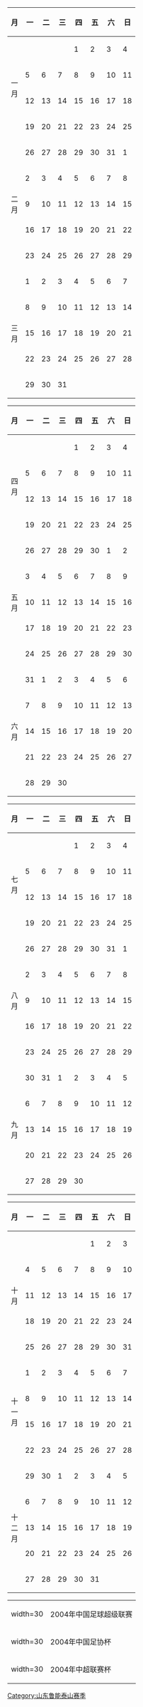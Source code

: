 {{Hidden begin| expanded = yes
| title = 2004赛季完全赛历
| header= |bg1=#ffffdd |bg2= |ta1= |ta2= |extra1= |extra2=
}}
{{col-start}}
{{col-4}}
{| width=100% class="wikitable" style="border: 2px solid black; text-align: center;font-size: 90%"
|-
! 月 !! 一 !! 二 !! 三 !! 四 !! 五 !! 六 !! 日
|-
! rowspan=4|一<br />月
|  ||  ||  || 1|| 2|| 3|| 4
|-
| 5|| 6|| 7|| 8|| 9||10||11
|-
|12||13||14||15||16||17||18
|-
|19||20||21||22||23||24||25
|-
! rowspan=5|二<br />月
|26||27||28||29||30||31|| 1
|-
| 2|| 3|| 4|| 5|| 6|| 7|| 8
|-
| 9||10||11||12||13||14||15
|-
|16||17||18||19||20||21||22
|-
|23||24||25||26||27||28||29
|-
! rowspan=5|三<br />月
| 1|| 2|| 3|| 4|| 5|| 6|| 7
|-
| 8|| 9||10||11||12||13||14
|-
|15||16||17||18||19||20||21
|-
|22||23||24||25||26||27||28
|-
|29||30||31||  ||  ||  ||  
|}
{{col-4}}
{| width=100% class="wikitable" style="border: 2px solid black; text-align: center;font-size: 90%"
|-
! 月 !! 一 !! 二 !! 三 !! 四 !! 五 !! 六 !! 日
|-
! rowspan=4|四<br />月
|  ||  ||  || 1|| 2|| 3|| 4
|-
| 5|| 6|| 7|| 8|| 9||{{fbc mcc|杯}}10||11
|-
|12||13||14||15||16||17||18
|-
|19||20||21||22||23||24||25
|-
! rowspan=5|五<br />月
|26||27||28||29||30|| 1||{{fbc mcc|杯}} 2
|-
| 3|| 4||{{fbc mcc|杯}} 5|| 6|| 7|| 8|| 9
|-
|10||11||12||13||14||{{fbc mcc|联}}15||16
|-
|17||18||19||20||21||22||{{fbc mcc|联}}23
|-
|24||25||{{fbc mcc|联}}26||27||28||{{fbc mcc|联}}29||30
|-
! rowspan=5|六<br />月
|31|| 1||{{fbc mcc|杯2}} 2|| 3|| 4|| 5||{{fbc mcc|杯2}} 6
|-
| 7|| 8|| 9||10||11||12||{{fbc mcc|联}}13
|-
|14||15||16||{{fbc mcc|联}}17||18||19||{{fbc mcc|联}}20
|-
|21||22||23||24||25||{{fbc mcc|联}}26||27
|-
|28||29||30||  ||  ||  ||  
|}
{{col-4}}
{| width=100% class="wikitable" style="border: 2px solid black; text-align: center;font-size: 90%"
|-
! 月 !! 一 !! 二 !! 三 !! 四 !! 五 !! 六 !! 日
|-
! rowspan=4|七<br />月
|  ||  ||  ||{{fbc mcc|杯2}} 1|| 2|| 3||{{fbc mcc|杯2}} 4
|-
| 5|| 6||{{fbc mcc|杯}} 7|| 8|| 9||10||{{fbc mcc|杯}}11
|-
|12||13||14||15||16||17||18
|-
|19||20||21||22||23||24||25
|-
! rowspan=5|八<br />月
|26||27||28||29||30||31|| 1
|-
| 2|| 3|| 4|| 5|| 6|| 7||{{fbc mcc|杯}} 8
|-
| 9||10||11||12||13||{{fbc mcc|杯}}14||15
|-
|16||17||{{fbc mcc|杯2}}18||19||20||21||{{fbc mcc|杯2}}22
|-
|23||24||25||26||27||28||29
|-
! rowspan=5|九<br />月
|30||31|| 1|| 2|| 3|| 4|| 5
|-
| 6|| 7|| 8|| 9||10||{{fbc mcc|联}}11||12
|-
|13||14||{{fbc mcc|联}}15||16||17||{{fbc mcc|联}}18||19
|-
|20||21||22||23||24||{{fbc mcc|联}}25||26
|-
|27||28||{{fbc mcc|联}}29||30||  ||  || 
|}
{{col-4}}
{| width=100% class="wikitable" style="border: 2px solid black; text-align: center;font-size: 90%"
|-
! 月 !! 一 !! 二 !! 三 !! 四 !! 五 !! 六 !! 日
|-
! rowspan=5|十<br />月
|  ||  ||  ||  || 1||{{fbc mcc|联}} 2|| 3
|-
| 4|| 5|| 6|| 7|| 8|| 9||10
|-
|11||12||13||14||15||{{fbc mcc|联}}16||17
|-
|18||19||{{fbc mcc|联}}20||21||22||23||{{fbc mcc|联}}24
|-
|25||26||27||28||29||30||{{fbc mcc|联}}31
|-
! rowspan=4|十<br />一<br />月
| 1|| 2|| 3||{{fbc mcc|联}} 4|| 5|| 6|| 7
|-
| 8|| 9||10||11||12||13||14
|-
|15||16||17||18||19||20||21
|-
|22||23||{{fbc mcc|联}}24||25||26||27||{{fbc mcc|联}}28
|-
! rowspan=5|十<br />二<br />月
|29||30|| 1|| 2|| 3||{{fbc mcc|联}} 4|| 5
|-
| 6|| 7|| 8|| 9||10||{{fbc mcc|杯2}}11||12
|-
|13||14||15||16||17||{{fbc mcc|杯}}18||19
|-
|20||21||22||23||24||25||26
|-
|27||28||29||30||31||  ||  
|}
{{col-end}}
{| width=300 cellspacing="0" cellpadding="0" border="0" style="font-size: 90%"
| width=30 {{fbc mcc|联}}
| align="left" | 2004年中国足球超级联赛
|-
| width=30 {{fbc mcc|杯}}
| align="left" | 2004年中国足协杯
|-
| width=30 {{fbc mcc|杯2}}
| align="left" | 2004年中超联赛杯
|}
{{Hidden end}}
<noinclude>
{{DEFAULTSORT:Calendar 2004 Shandong Luneng Taishan}}
[[Category:山东鲁能泰山赛季]]
</noinclude>